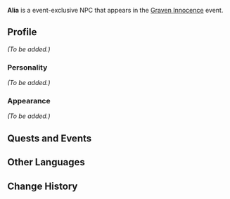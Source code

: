 {{Meta
<!-- Remove this template after adding the missing info -->
|missing_NPC_profile  = yes
}}
{{Character Infobox
|type             = Event NPC
|image            = NPC Alia.png
|realname         = <!-- Optional, if different from in-game name -->
|region           = Sumeru
|location         = <!-- Where the character appears, if different from Region -->
|affiliation      = 
|title            = 

|ancestry         = <!-- Clan/family -->
|father           = 
|mother           = 
|spouse           = 
|sibling          = 
|child            = 
|relative         = 

|voiceEN          = 
|voiceCN          = 
|voiceJP          = 
|dialoguereward   = 
}}
'''Alia''' is a event-exclusive NPC that appears in the [[Graven Innocence]] event.

==Profile==
<!-- Detailed story/lore information goes here. -->
''(To be added.)''

===Personality===
''(To be added.)''

===Appearance===
<!-- Keep appearance section short and concise. Limit to 2 paragraphs with 3-4 sentences each. -->
''(To be added.)''

==Quests and Events==
{{Quests and Events}}
<!--
==Trivia==
* 
-->
==Other Languages==
{{Other Languages
|default_hidden = 1
|en      = Alia
|zhs     = 阿利娅
|zhs_rm  = Ālìyà
|zht     = 阿利婭
|zht_rm  = Ālìyà
|ja      = アリア
|ja_rm   = Aria
|ko      = 알리아
|ko_rm   = Allia
|es      = Alia
|fr      = Alia
|ru      = Алия
|th      = Alia
|vi      = Alia
|de      = Alia
|id      = Alia
|pt      = Alia
}}

==Change History==
{{Change History|3.0}}
<!--
==References==
{{Reflist}}
-->